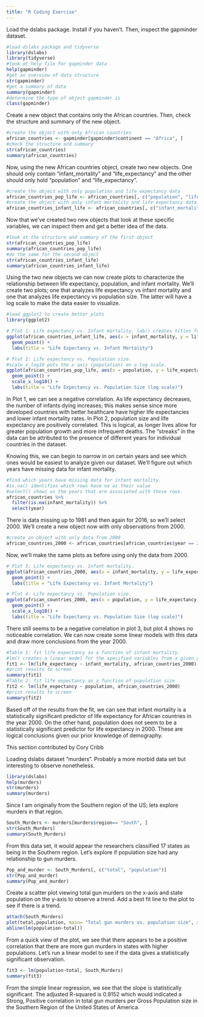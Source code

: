 ```yaml
---
title: "R Coding Exercise"
---
```


Load the dslabs package. Install if you haven't. Then, inspect the gapminder dataset.

```r
#load dslabs package and tidyverse
library(dslabs)
library(tidyverse)
#look at help file for gapminder data
help(gapminder)
#get an overview of data structure
str(gapminder)
#get a summary of data 
summary(gapminder)
#determine the type of object gapminder is
class(gapminder)
```
Create a new object that contains only the African countries. Then, check the structure and summary of the new object.

```r
#create the object with only African countries
african_countries <- gapminder[gapminder$continent == "Africa", ]
#check the structure and summary
str(african_countries)
summary(african_countries)
```
Now, using the new African countries object, create two new objects. One should only contain "infant_mortality" and "life_expectancy" and the other should only hold "population" and "life_expectancy". 

```r
#create the object with only population and life expectancy data
african_countries_pop_life <- african_countries[, c("population", "life_expectancy")]
#create the object with only infant mortality and life expectancy data
african_countries_infant_life <- african_countries[, c("infant_mortality", "life_expectancy")]

```

Now that we've created two new objects that look at these specific variables, we can inspect them and get a better idea of the data.

```r
#look at the structure and summary of the first object
str(african_countries_pop_life)
summary(african_countries_pop_life)
#do the same for the second object
str(african_countries_infant_life)
summary(african_countries_infant_life)
```
Using the two new objects we can now create plots to characterize the relationship between life expectancy, population, and infant mortality. We'll create two plots; one that analyzes life expectancy vs infant mortality and one that analyzes life expectancy vs population size. The latter will have a log scale to make the data easier to visualize.
```r
#load ggplot2 to create better plots
library(ggplot2)

# Plot 1: Life expectancy vs. Infant mortality. lab() creates titles for the graph.
ggplot(african_countries_infant_life, aes(x = infant_mortality, y = life_expectancy)) +
  geom_point() +
  labs(title = "Life Expectancy vs. Infant Mortality")

# Plot 2: Life expectancy vs. Population size.
#scale_x_log10 puts the x axis (population) on a log scale.
ggplot(african_countries_pop_life, aes(x = population, y = life_expectancy)) +
  geom_point() +
  scale_x_log10() +
  labs(title = "Life Expectancy vs. Population Size (log scale)")

```
In Plot 1, we can see a negative correlation. As life expectancy decreases, the number of infants dying increases; this makes sense since more developed countries with better healthcare have higher life expectancies and lower infant mortality rates. In Plot 2, population size and life expectancy are positively correlated. This is logical, as longer lives allow for greater population growth and more infrequent deaths. The "streaks" in the data can be attributed to the presence of different years for individual countries in the dataset.

Knowing this, we can begin to narrow in on certain years and see which ones would be easiest to analyze given our dataset. We'll figure out which years have missing data for infant mortality.
```r
#find which years have missing data for infant mortality. 
#is.na() identifies which rows have na as their value
#select() shows us the years that are associated with these rows.
african_countries %>%
  filter(is.na(infant_mortality)) %>%
  select(year)

```
There is data missing up to 1981 and then again for 2016, so we'll select 2000. We'll create a new object now with only observations from 2000.

```r
#create an object with only data from 2000
african_countries_2000 <- african_countries[african_countries$year == 2000, ]

```

Now, we'll make the same plots as before using only the data from 2000.

```r
# Plot 3: Life expectancy vs. Infant mortality.
ggplot(african_countries_2000, aes(x = infant_mortality, y = life_expectancy)) +
  geom_point() +
  labs(title = "Life Expectancy vs. Infant Mortality")

# Plot 4: Life expectancy vs. Population size. 
ggplot(african_countries_2000, aes(x = population, y = life_expectancy)) +
  geom_point() +
  scale_x_log10() +
  labs(title = "Life Expectancy vs. Population Size (log scale)")
```
There still seems to be a negative correlation in plot 3, but plot 4 shows no noticeable correlation. We can now create some linear models with this data and draw more conclusions from the year 2000.

```r
#Table 1: fit life expectancy as a function of infant mortality. 
#lm() creates a linear model for the specified variables from a given dataset.
fit1 <- lm(life_expectancy ~ infant_mortality, african_countries_2000)
#print results to screen
summary(fit1)
#Table 2: fit life expectancy as a function of population size
fit2 <- lm(life_expectancy ~ population, african_countries_2000)
#print results to screen
summary(fit2)
```
Based off of the results from the fit, we can see that infant mortality is a statistically significant predictor of life expectancy for African countries in the year 2000. On the other hand, population does not seem to be a statistically significant predictor for life expectancy in 2000. These are logical conclusions given our prior knowledge of demography. 



This section contributed by Cory Cribb

Loading dslabs dataset "murders". Probably a more morbid data set but interesting to observe nonetheless.

```r
library(dslabs)
help(murders)
str(murders)
summary(murders)
```

Since I am originally from the Southern region of the US; lets explore murders in that region.

```r
South_Murders <- murders[murders$region== "South", ]
str(South_Murders)
summary(South_Murders)
```

From this data set, it would appear the researchers classified 17 states as being in the Southern region.
Let's explore if population size had any relationship to gun murders.

```r
Pop_and_murder <- South_Murders[, c("total", "population")]
str(Pop_and_murder)
summary(Pop_and_murder)
```

Create a scatter plot viewing total gun murders on the x-axis and state population on the y-axis to observe a trend.
Add a best fit line to the plot to see if there is a trend.

```r
attach(South_Murders)
plot(total,population, main= "Total gun murders vs. population size", xlab="Total gun murders", ylab="population")
abline(lm(population~total))
```

From a quick view of the plot, we see that there appears to be a positive correlation that there are more gun murders in states with higher populations. Let's run a linear model to see if the data gives a statistically significant observation.

```r
fit3 <- lm(population~total, South_Murders)
summary(fit3)
```

From the simple linear regression, we see that the slope is statistically significant.
The adjusted R-squared is 0.9152 which would indicated a Strong, Positive correlation in total gun murders per
Gross Population size in the Southern Region of the United States of America.

